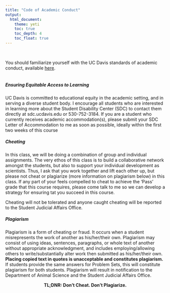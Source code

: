 ```yaml
---
title: "Code of Academic Conduct"
output: 
  html_document:
    theme: yeti
    toc: true
    toc_depth: 4
    toc_float: true
---
```


<!-- Global site tag (gtag.js) - Google Analytics -->
<script async src="https://www.googletagmanager.com/gtag/js?id=UA-16099315-7"></script>
<script>
  window.dataLayer = window.dataLayer || [];
  function gtag(){dataLayer.push(arguments);}
  gtag('js', new Date());

  gtag('config', 'UA-16099315-7');
</script>

<br>

You should familiarize yourself with the UC Davis standards of academic conduct, available [here](https://supportjudicialaffairs.sf.ucdavis.edu/code-academic-conduct).
<br>
<br>

##### *Ensuring Equitable Access to Learning*

UC Davis is committed to educational equity in the academic setting, and in serving a diverse student body. I encourage all students who are interested in learning more about the Student Disability Center (SDC) to contact them directly at sdc.ucdavis.edu or 530-752-3184. If you are a student who currently receives academic accommodation(s), please submit your SDC Letter of Accommodation to me as soon as possible, ideally within the first two weeks of this course

##### *Cheating*
In this class, we will be doing a combination of group and individual assignments. The very ethos of this class is to build a collaborative network amongst the students, but also to support your individual development as scientists. Thus, I ask that you work together and lift each other up, but please not cheat or plagiarize (more information on plagiarism below) in this class.  If any part of your feels compelled to cheat to achieve the ‘Pass’ grade that this course requires, please come talk to me so we can develop a strategy for ensuring tat you succeed in this course.

Cheating will not be tolerated and anyone caught cheating will be reported to the Student Judicial Affairs Office.

##### *Plagiarism*
Plagiarism is a form of cheating or fraud.  It occurs when a student misrepresents the work of another as his/her/their own. Plagiarism may consist of using ideas, sentences, paragraphs, or whole text of another without appropriate acknowledgment, and includes employing/allowing others to write/substantially alter work then submitted as his/her/their own. **Placing copied text in quotes is unacceptable and constitutes plagiarism.** If students provide the same answers for Problem Sets, this will constitute plagiarism for both students. Plagiarism will result in notification to the Department of Animal Science and the Student Judicial Affairs Office.

<center> **TL;DNR: Don’t Cheat. Don’t Plagiarize.** </center>
